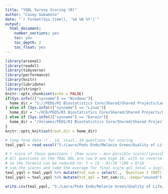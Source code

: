---
title: "YQOL Survey Scoring (R)"
author: "Casey Sakamoto"
date: "`r format(Sys.time(), '%d %B %Y')`"
output:
  html_document:
    number_sections: yes
    toc: yes
    toc_depth: 2
    toc_float: yes
---

```{r setup, include=FALSE}
library(arsenal)
library(readxl)
library(tidyverse)
library(performance)
library(knitr)
library(lubridate)
library(stringr)
knitr::opts_chunk$set(echo = FALSE)
if(Sys.info()["sysname"] == "Windows"){
  home_dir = "S://PEDS/RI Biostatistics Core/Shared/Shared Projects/Laura/Peds Endo/Melanie Green"
} else if (Sys.info()["sysname"] == "Linux"){
  home_dir = "~/UCD/PEDS/RI Biostatistics Core/Shared/Shared Projects/Laura/Peds Endo/Melanie Green"
} else if (Sys.info()["sysname"] == "Darwin"){
  home_dir = "/Volumes/PEDS/RI Biostatistics Core/Shared/Shared Projects/Laura/Peds Endo/Melanie Green"
}
knitr::opts_knit$set(root.dir = home_dir)
```

```{r data import}
# long form data :) , id, visit, 16 questions for scoring
teal_yqol = read_excel("S:/Laura/Peds Endo/Melanie Green/Quality of Life/TEAL_Youth Quality of Life Data.xlsx")
```

```{r scoring}
# t score of these questions : (Raw score - min possible score)/(possible Q Range) * 100
# All questions on the TEAL QOL are low 0 and high 10, with no reverse coding needed
# so the formula can be reduced to: t = (Q - 0)/10 *100 = Q*10
# sum the scores and take the average for final score qol_total = avg((q1:q16)*10)
teal_yqol = teal_yqol %>% mutate(tot_sum = select(., `Question 1 (R07)`:`Question 16 (R38)`) %>% rowSums()*10) # total raw =  (sum(tQ1:tQ16))
teal_yqol = teal_yqol %>% mutate(tot_qol = tot_sum/16, .keep="unused") # total qol = (total raw/16)
```

```{r score output csv}
write.csv(teal_yqol, "S:/Laura/Peds Endo/Melanie Green/Quality of Life/TEAL_YQOL_Scored.csv")
```